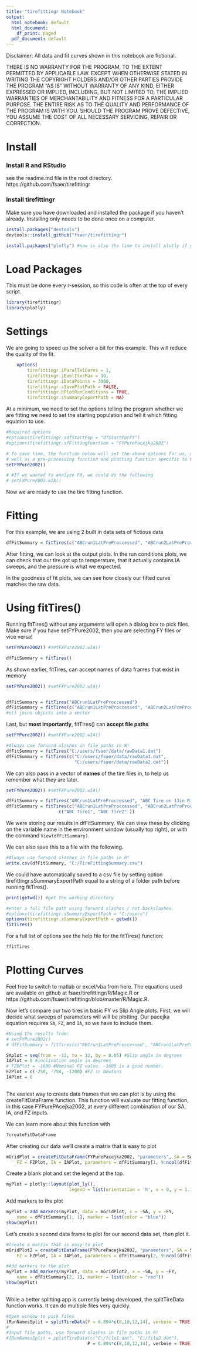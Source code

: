 ```yaml
---
title: "tirefittingr Notebook"
output:
  html_notebook: default
  html_document:
    df_print: paged
  pdf_document: default
---
```



Disclaimer: All data and fit curves shown in this notebook are fictional. 

THERE IS NO WARRANTY FOR THE PROGRAM, TO THE EXTENT PERMITTED BY
APPLICABLE LAW.  EXCEPT WHEN OTHERWISE STATED IN WRITING THE COPYRIGHT
HOLDERS AND/OR OTHER PARTIES PROVIDE THE PROGRAM "AS IS" WITHOUT WARRANTY
OF ANY KIND, EITHER EXPRESSED OR IMPLIED, INCLUDING, BUT NOT LIMITED TO,
THE IMPLIED WARRANTIES OF MERCHANTABILITY AND FITNESS FOR A PARTICULAR
PURPOSE.  THE ENTIRE RISK AS TO THE QUALITY AND PERFORMANCE OF THE PROGRAM
IS WITH YOU.  SHOULD THE PROGRAM PROVE DEFECTIVE, YOU ASSUME THE COST OF
ALL NECESSARY SERVICING, REPAIR OR CORRECTION.


# Install
### Install R and RStudio
see the readme.md file in the root directory. 
https://github.com/fsaer/tirefittingr

### Install tirefittingr
Make sure you have downloaded and installed the package if you haven't already.
Installing only needs to be done once on a computer.

```r
install.packages("devtools")
devtools::install_github("fsaer/tirefittingr") 

install.packages("plotly") #now is also the time to install plotly if you haven't already
```

# Load Packages
This must be done every r-session, so this code is often
at the top of every script.
```r
library(tirefittingr)
library(plotly)
```

# Settings
We are going to speed up the solver a bit for this example. This will reduce the
quality of the fit.
```r
    options(
        tirefittingr.iParallelCores = 1,
        tirefittingr.iEvolIterMax = 30, 
        tirefittingr.iDataPoints = 3000,
        tirefittingr.sSavePlotPath = FALSE,
        tirefittingr.bPlotRunConditions = TRUE,
        tirefittingr.sSummaryExportPath = NA)
```

At a minimum, we need to set the options telling the program whether we are 
fitting we need to set the starting population and tell it which fitting 
equation to use.
```r
#Required options
#options(tirefittingr.sdfStartPop = "dfStartParFY")
#options(tirefittingr.sfFittingFunction = "FYPurePacejka2002")

# To save time, the function below will set the above options for us, as 
# well as a pre-processing function and plotting function specific to FY.
setFYPure2002()

# #If we wanted to analyze FX, we could do the following
# setFXPure2002.wIA()

```
Now we are ready to use the tire fitting function. 

# Fitting
For this example, we are using 2 built in data sets of fictious data
```r
dfFitSummary = fitTires(c("ABCrun1LatPreProccessed", "ABCrun2LatPreProccessed"))
```
After fitting, we can look at the output plots. In the run conditions plots, 
we can check that our tire got up to temperature, that it actually contains
IA sweeps, and the pressure is what we expected. 

In the goodness of fit plots, we can see how closely our fitted curve matches
the raw data. 

# Using fitTires()
Running fitTires() without any arguments will open a dialog box to pick files. 
Make sure if you have setFYPure2002, then you are selecting FY files or vice 
versa!
```r
setFYPure2002() #setFXPure2002.wIA()

dfFitSummary = fitTires()
```

As shown earlier, fitTires, can accept names of data frames that exist in memory
```r
setFYPure2002() #setFXPure2002.wIA()


dfFitSummary = fitTires("ABCrun1LatPreProccessed")
dfFitSummary = fitTires(c("ABCrun1LatPreProccessed", "ABCrun2LatPreProccessed"))
#c() joins objects into a vector
```

Last, but **most importantly**, fitTires() can **accept file paths**
```r
setFYPure2002() #setFXPure2002.wIA()

#Always use forward slashes in file paths in R!
dfFitSummary = fitTires("C:/users/fsaer/data/rawData1.dat")
dfFitSummary = fitTires(c("C:/users/fsaer/data/rawData1.dat", 
                          "C:/users/fsaer/data/rawData2.dat"))

```

We can also pass in a vector of **names** of the tire files in, to help us remember 
what they are later.
```r
setFYPure2002() #setFXPure2002.wIA()

dfFitSummary = fitTires("ABCrun1LatPreProccessed", "ABC Tire on 13in Rim")
dfFitSummary = fitTires(c("ABCrun1LatPreProccessed", "ABCrun2LatPreProccessed"), 
                    c("ABC Tire1", "ABC Tire2" ))

```

We were storing our results in dfFitSummary. We can view these by clicking on 
the variable name in the environment window (usually top right), or with the 
command `View(dfFitSummary)`. 

We can also save this to a file with the following.
```r
#Always use forward slashes in file paths in R!
write.csv(dfFitSummary, "C:/TireFittingSummary.csv")

```

We could have automatically saved
to a csv file by setting option tirefittingr.sSummaryExportPath equal to a 
string of a folder path before running fitTires().
```r
print(getwd()) #get the working directory

#enter a full file path using forward slashes / not backslashes.
#options(tirefittingr.sSummaryExportPath = "C:/users")
options(tirefittingr.sSummaryExportPath = getwd()) 
fitTires()
```

For a full list of options see the help file for the fitTires() function:
```r
?fitTires
```

# Plotting Curves
Feel free to switch to matlab or excel/vba from here. The equations 
used are available on github at fsaer/tirefittingr/R/Magic.R or 
https://github.com/fsaer/tirefittingr/blob/master/R/Magic.R.

Now let's compare our two tires in basic FY vs Slip Angle plots. 
First, we will decide what sweeps of parameters will will be plotting.
Our pacejka equation requires `SA`, `FZ`, and `IA`, so we have to include them.
```r
#Using the results from:
# setFYPure2002()
# dfFitSummary = fitTires(c("ABCrun1LatPreProccessed", "ABCrun2LatPreProccessed"))

SAplot = seq(from = -12, to = 12, by = 0.05) #Slip angle in degrees
IAPlot = 0 #inclination angle in degrees
# FZ0Plot = -1600 #Nominal FZ value. -1600 is a good number. 
FZPlot = c(-250, -750, -1200) #FZ in Newtons
IAPlot = 0
    
```

The easiest way to create data frames that we can plot is by using the 
createFitDataFrame function. This function will evaluate our fitting function, 
in this case FYPurePAcejka2002, at every different combination of our SA, IA, 
and FZ inputs. 

We can learn more about this function with
```r
?createFitDataFrame
```

After creating our data we'll create a matrix that is easy to plot
```r
mGridPlot = createFitDataFrame(FYPurePacejka2002, "parameters", SA = SAplot, 
    FZ = FZPlot, IA = IAPlot, parameters = dfFitSummary[1, 9:ncol(dfFitSummary)])
```

Create a blank plot and set the legend at the top.
```r
myPlot = plotly::layout(plot_ly(), 
                        legend = list(orientation = 'h', x = 0, y = 1.15))
```

Add markers to the plot
```r
myPlot = add_markers(myPlot, data = mGridPlot, x = ~SA, y = ~FY, 
    name = dfFitSummary[1, 1], marker = list(color = "blue"))
show(myPlot)
```

Let's create a second data frame to plot for our second data set, then plot it.
```r
#Create a matrix that is easy to plot
mGridPlot2 = createFitDataFrame(FYPurePacejka2002, "parameters", SA = SAplot, 
    FZ = FZPlot, IA = IAPlot, parameters = dfFitSummary[2, 9:ncol(dfFitSummary)])

#Add markers to the plot
myPlot = add_markers(myPlot, data = mGridPlot2, x = ~SA, y = ~FY, 
    name = dfFitSummary[2, 1], marker = list(color = "red"))
show(myPlot)
    
```


While a better splitting app is currently 
being developed, the splitTireData function works. It can do multiple files 
very quickly.

```r
#Open window to pick files
lRunNamesSplit = splitTireData(P = 6.894*c(8,10,12,14), verbose = TRUE)
# 
#Input file paths, use forward slashes in file paths in R!
#lRunNamesSplit = splitTireData(c("C:/file1.dat", "C:/file2.dat"),
                               P = 6.894*c(8,10,12,14), verbose = TRUE)

```


